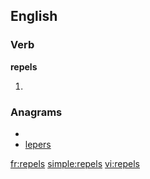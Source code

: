 ==English==

===Verb===
'''repels'''

# {{third-person singular of|repel}}

===Anagrams===
* {{alphagram|eelprs}}
* [[lepers#English|lepers]]

[[fr:repels]]
[[simple:repels]]
[[vi:repels]]
